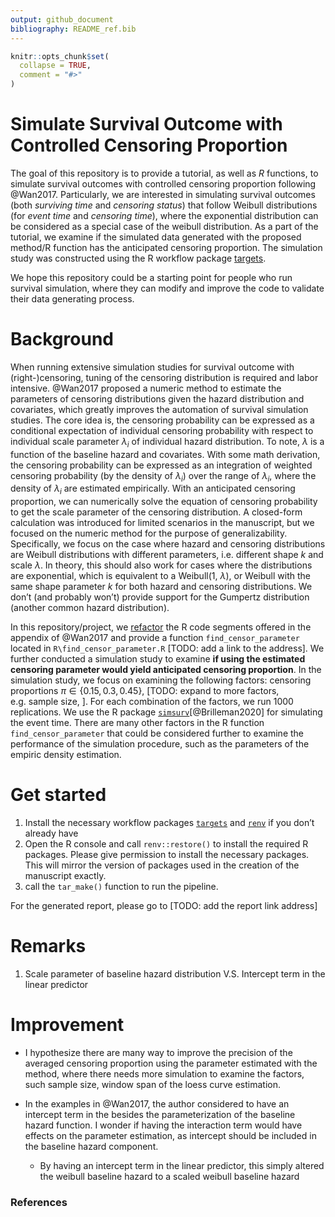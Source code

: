 ```yaml
---
output: github_document
bibliography: README_ref.bib 
---
```


<!-- README.md is generated from README.Rmd. Please edit that file -->

```r
knitr::opts_chunk$set(
  collapse = TRUE,
  comment = "#>"
)
```


# Simulate Survival Outcome with Controlled Censoring Proportion

<!-- badges: start -->
<!-- badges: end -->

The goal of this repository is to provide a tutorial, as well as _R_ functions, to simulate survival outcomes with controlled censoring proportion following @Wan2017. Particularly, we are interested in simulating survival outcomes (both _surviving time_ and _censoring status_) that follow Weibull distributions (for _event time_ and _censoring time_), where the exponential distribution can be considered as a special case of the weibull distribution. As a part of the tutorial, we examine if the simulated data generated with the proposed method/R function has the anticipated censoring proportion. The simulation study was constructed using the R workflow package [targets](https://cran.r-project.org/web/packages/targets/index.html).  

We hope this repository could be a starting point for people who run survival simulation, where they can modify and improve the code to validate their data generating process.

# Background
When running extensive simulation studies for survival outcome with (right-)censoring, tuning of the censoring distribution is required and labor intensive. @Wan2017 proposed a numeric method to estimate the parameters of censoring distributions given the hazard distribution and covariates, which greatly improves the automation of survival simulation studies. The core idea is, the censoring probability can be expressed as a conditional expectation of individual censoring probability with respect to individual scale parameter $\lambda_i$ of individual hazard distribution. To note, $\lambda$ is a function of the baseline hazard and covariates. With some math derivation, the censoring probability can be expressed as an integration of weighted censoring probability (by the density of $\lambda_i$) over the range of $\lambda_i$, where the density of $\lambda_i$ are estimated empirically. With an anticipated censoring proportion, we can numerically solve the equation of censoring probability to get the scale parameter of the censoring distribution. A closed-form calculation was introduced for limited scenarios in the manuscript, but we focused on the numeric method for the purpose of generalizability. Specifically, we focus on the case where hazard and censoring distributions are Weibull distributions with different parameters, i.e. different shape $k$ and scale $\lambda$. In theory, this should also work for cases where the distributions are exponential, which is equivalent to a Weibull(1, $\lambda$), or Weibull with the same shape parameter $k$ for both  hazard and censoring distributions. We don't (and probably won't) provide support for the Gumpertz distribution (another common hazard distribution).

In this repository/project, we [refactor](https://en.wikipedia.org/wiki/Code_refactoring) the R code segments offered in the appendix of @Wan2017 and provide a function `find_censor_parameter` located in `R\find_censor_parameter.R` [TODO: add a link to the address]. We further conducted a simulation study to examine __if using the estimated censoring parameter would yield anticipated censoring proportion__. In the simulation study, we focus on examining the following factors: censoring proportions $\pi \in \{0.15, 0.3, 0.45\},$ [TODO: expand to more factors, e.g. sample size, ]. For each combination of the factors, we run 1000 replications. We use the R package [`simsurv`](https://cran.r-project.org/web/packages/simsurv/index.html)[@Brilleman2020] for simulating the event time. There are many other factors in the R function `find_censor_parameter` that could be considered further to examine the performance of the simulation procedure, such as the parameters of the empiric density estimation. 

# Get started 
1. Install the necessary workflow packages [`targets`](https://cran.r-project.org/web/packages/targets/index.html) and [`renv`](https://rstudio.github.io/renv/articles/renv.html) if you don't already have
2. Open the R console and call `renv::restore()` to install the required R packages. Please give permission to install the necessary packages. This will mirror the version of packages used in the creation of the manuscript exactly.
3. call the `tar_make()` function to run the pipeline.

For the generated report, please go to [TODO: add the report link address]

# Remarks
1. Scale parameter of baseline hazard distribution V.S. Intercept term in the linear predictor


# Improvement
* I hypothesize there are many way to improve the precision of the averaged censoring proportion using the parameter estimated with the method, where there needs more simulation to examine the factors, such sample size, window span of the loess curve estimation.

* In the examples in @Wan2017, the author considered to have an intercept term in the besides the parameterization of the baseline hazard function. I wonder if having the interaction term would have effects on the parameter estimation, as intercept should be included in the baseline hazard component.
    - By having an intercept term in the linear predictor, this simply altered the weibull baseline hazard to a scaled weibull baseline hazard



### References

